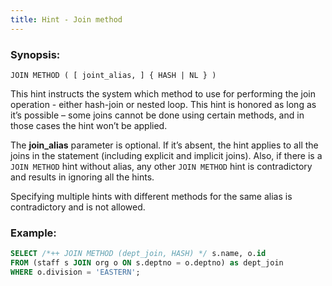 ```yaml
---
title: Hint - Join method
---
```



### Synopsis:

`JOIN METHOD ( [ joint_alias, ] { HASH | NL } )`

This hint instructs the system which method to use for performing the join operation - either hash-join or nested loop. This hint is honored as long as it’s possible – some joins cannot be done using certain methods, and in those cases the hint won’t be applied.

The **join_alias** parameter is optional. If it’s absent, the hint applies to all the joins in the statement (including explicit and implicit joins). Also, if there is a `JOIN METHOD` hint without alias, any other `JOIN METHOD` hint is contradictory and results in ignoring all the hints.

Specifying multiple hints with different methods for the same alias is contradictory and is not allowed. 


### Example:

```sql
SELECT /*++ JOIN METHOD (dept_join, HASH) */ s.name, o.id
FROM (staff s JOIN org o ON s.deptno = o.deptno) as dept_join
WHERE o.division = 'EASTERN';
```
